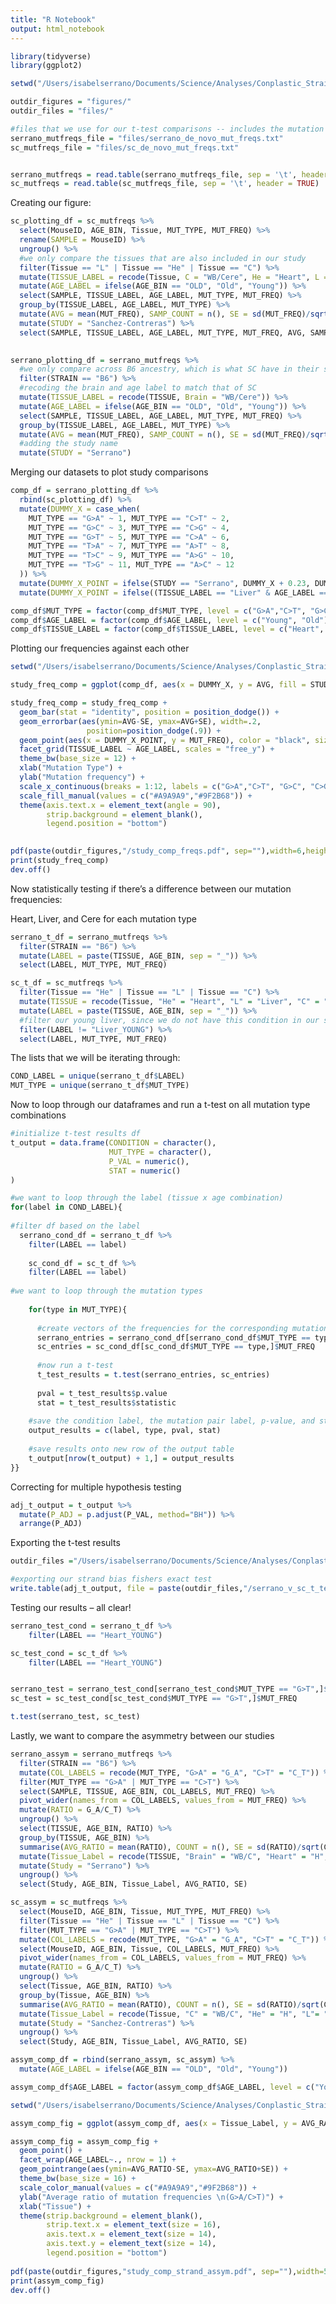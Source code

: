 ```yaml
---
title: "R Notebook"
output: html_notebook
---
```



```r
library(tidyverse)
library(ggplot2)
```

```r
setwd("/Users/isabelserrano/Documents/Science/Analyses/Conplastic_Strains/files_and_analyses/strand_bias/")

outdir_figures = "figures/"
outdir_files = "files/"

#files that we use for our t-test comparisons -- includes the mutation frequency per sample
serrano_mutfreqs_file = "files/serrano_de_novo_mut_freqs.txt"
sc_mutfreqs_file = "files/sc_de_novo_mut_freqs.txt"


serrano_mutfreqs = read.table(serrano_mutfreqs_file, sep = '\t', header = TRUE)
sc_mutfreqs = read.table(sc_mutfreqs_file, sep = '\t', header = TRUE)

```
Creating our figure: 

```r
sc_plotting_df = sc_mutfreqs %>%
  select(MouseID, AGE_BIN, Tissue, MUT_TYPE, MUT_FREQ) %>%
  rename(SAMPLE = MouseID) %>%
  ungroup() %>%
  #we only compare the tissues that are also included in our study
  filter(Tissue == "L" | Tissue == "He" | Tissue == "C") %>%
  mutate(TISSUE_LABEL = recode(Tissue, C = "WB/Cere", He = "Heart", L = "Liver")) %>%
  mutate(AGE_LABEL = ifelse(AGE_BIN == "OLD", "Old", "Young")) %>%
  select(SAMPLE, TISSUE_LABEL, AGE_LABEL, MUT_TYPE, MUT_FREQ) %>%
  group_by(TISSUE_LABEL, AGE_LABEL, MUT_TYPE) %>%
  mutate(AVG = mean(MUT_FREQ), SAMP_COUNT = n(), SE = sd(MUT_FREQ)/sqrt(SAMP_COUNT)) %>%
  mutate(STUDY = "Sanchez-Contreras") %>%
  select(SAMPLE, TISSUE_LABEL, AGE_LABEL, MUT_TYPE, MUT_FREQ, AVG, SAMP_COUNT, SE, STUDY)
  
```

```r

serrano_plotting_df = serrano_mutfreqs %>%
  #we only compare across B6 ancestry, which is what SC have in their study
  filter(STRAIN == "B6") %>%
  #recoding the brain and age label to match that of SC
  mutate(TISSUE_LABEL = recode(TISSUE, Brain = "WB/Cere")) %>%
  mutate(AGE_LABEL = ifelse(AGE_BIN == "OLD", "Old", "Young")) %>%
  select(SAMPLE, TISSUE_LABEL, AGE_LABEL, MUT_TYPE, MUT_FREQ) %>%
  group_by(TISSUE_LABEL, AGE_LABEL, MUT_TYPE) %>%
  mutate(AVG = mean(MUT_FREQ), SAMP_COUNT = n(), SE = sd(MUT_FREQ)/sqrt(SAMP_COUNT)) %>%
  #adding the study name 
  mutate(STUDY = "Serrano") 

```


Merging our datasets to plot study comparisons

```r
comp_df = serrano_plotting_df %>% 
  rbind(sc_plotting_df) %>%
  mutate(DUMMY_X = case_when(
    MUT_TYPE == "G>A" ~ 1, MUT_TYPE == "C>T" ~ 2,
    MUT_TYPE == "G>C" ~ 3, MUT_TYPE == "C>G" ~ 4,
    MUT_TYPE == "G>T" ~ 5, MUT_TYPE == "C>A" ~ 6,
    MUT_TYPE == "T>A" ~ 7, MUT_TYPE == "A>T" ~ 8,
    MUT_TYPE == "T>C" ~ 9, MUT_TYPE == "A>G" ~ 10,
    MUT_TYPE == "T>G" ~ 11, MUT_TYPE == "A>C" ~ 12
  )) %>%
  mutate(DUMMY_X_POINT = ifelse(STUDY == "Serrano", DUMMY_X + 0.23, DUMMY_X - 0.23)) %>%
  mutate(DUMMY_X_POINT = ifelse((TISSUE_LABEL == "Liver" & AGE_LABEL == "Young"), DUMMY_X, DUMMY_X_POINT))

comp_df$MUT_TYPE = factor(comp_df$MUT_TYPE, level = c("G>A","C>T", "G>C", "C>G", "G>T", "C>A", "T>A", "A>T", "T>C", "A>G", "T>G", "A>C"))
comp_df$AGE_LABEL = factor(comp_df$AGE_LABEL, level = c("Young", "Old"))
comp_df$TISSUE_LABEL = factor(comp_df$TISSUE_LABEL, level = c("Heart", "Liver", "WB/Cere"))
```

Plotting our frequencies against each other

```r

setwd("/Users/isabelserrano/Documents/Science/Analyses/Conplastic_Strains/files_and_analyses/strand_bias/")

study_freq_comp = ggplot(comp_df, aes(x = DUMMY_X, y = AVG, fill = STUDY)) 

study_freq_comp = study_freq_comp + 
  geom_bar(stat = "identity", position = position_dodge()) +
  geom_errorbar(aes(ymin=AVG-SE, ymax=AVG+SE), width=.2,
                 position=position_dodge(.9)) +
  geom_point(aes(x = DUMMY_X_POINT, y = MUT_FREQ), color = "black", size = 0.4, alpha = 0.7) + 
  facet_grid(TISSUE_LABEL ~ AGE_LABEL, scales = "free_y") +
  theme_bw(base_size = 12) + 
  xlab("Mutation Type") + 
  ylab("Mutation frequency") + 
  scale_x_continuous(breaks = 1:12, labels = c("G>A","C>T", "G>C", "C>G", "G>T", "C>A", "T>A", "A>T", "T>C", "A>G", "T>G", "A>C")) + 
  scale_fill_manual(values = c("#A9A9A9","#9F2B68")) +
  theme(axis.text.x = element_text(angle = 90), 
        strip.background = element_blank(),
        legend.position = "bottom")
  

pdf(paste(outdir_figures,"/study_comp_freqs.pdf", sep=""),width=6,height=4)
print(study_freq_comp)
dev.off()

```

Now statistically testing if there's a difference between our mutation frequencies: 

Heart, Liver, and Cere for each mutation type

```r

serrano_t_df = serrano_mutfreqs %>%
  filter(STRAIN == "B6") %>%
  mutate(LABEL = paste(TISSUE, AGE_BIN, sep = "_")) %>% 
  select(LABEL, MUT_TYPE, MUT_FREQ)

```

```r
sc_t_df = sc_mutfreqs %>%
  filter(Tissue == "He" | Tissue == "L" | Tissue == "C") %>%
  mutate(TISSUE = recode(Tissue, "He" = "Heart", "L" = "Liver", "C" = "Brain")) %>% 
  mutate(LABEL = paste(TISSUE, AGE_BIN, sep = "_")) %>% 
  #filter our young liver, since we do not have this condition in our study
  filter(LABEL != "Liver_YOUNG") %>% 
  select(LABEL, MUT_TYPE, MUT_FREQ)
```

The lists that we will be iterating through: 

```r
COND_LABEL = unique(serrano_t_df$LABEL)
MUT_TYPE = unique(serrano_t_df$MUT_TYPE)
```

Now to loop through our dataframes and run a t-test on all mutation type combinations 

```r
#initialize t-test results df 
t_output = data.frame(CONDITION = character(),
                      MUT_TYPE = character(),
                      P_VAL = numeric(),
                      STAT = numeric()
)

#we want to loop through the label (tissue x age combination)
for(label in COND_LABEL){
  
#filter df based on the label 
  serrano_cond_df = serrano_t_df %>%
    filter(LABEL == label)
  
    sc_cond_df = sc_t_df %>%
    filter(LABEL == label)
  
#we want to loop through the mutation types
    
    for(type in MUT_TYPE){
      
      #create vectors of the frequencies for the corresponding mutation type
      serrano_entries = serrano_cond_df[serrano_cond_df$MUT_TYPE == type,]$MUT_FREQ
      sc_entries = sc_cond_df[sc_cond_df$MUT_TYPE == type,]$MUT_FREQ
      
      #now run a t-test
      t_test_results = t.test(serrano_entries, sc_entries)
      
      pval = t_test_results$p.value
      stat = t_test_results$statistic
    
    #save the condition label, the mutation pair label, p-value, and statistic
    output_results = c(label, type, pval, stat)
    
    #save results onto new row of the output table 
    t_output[nrow(t_output) + 1,] = output_results
}}

```

Correcting for multiple hypothesis testing

```r
adj_t_output = t_output %>%
  mutate(P_ADJ = p.adjust(P_VAL, method="BH")) %>%
  arrange(P_ADJ)
```

Exporting the t-test results
```r

outdir_files ="/Users/isabelserrano/Documents/Science/Analyses/Conplastic_Strains/files_and_analyses/strand_bias/files/"  

#exporting our strand bias fishers exact test 
write.table(adj_t_output, file = paste(outdir_files,"/serrano_v_sc_t_test.txt", sep = ""), sep = "\t", quote = F, row.names = F)

```

Testing our results -- all clear! 
```r

serrano_test_cond = serrano_t_df %>%
    filter(LABEL == "Heart_YOUNG")

sc_test_cond = sc_t_df %>%
    filter(LABEL == "Heart_YOUNG")


serrano_test = serrano_test_cond[serrano_test_cond$MUT_TYPE == "G>T",]$MUT_FREQ
sc_test = sc_test_cond[sc_test_cond$MUT_TYPE == "G>T",]$MUT_FREQ

t.test(serrano_test, sc_test)

```

Lastly, we want to compare the asymmetry between our studies

```r

serrano_assym = serrano_mutfreqs %>%
  filter(STRAIN == "B6") %>%
  mutate(COL_LABELS = recode(MUT_TYPE, "G>A" = "G_A", "C>T" = "C_T")) %>%
  filter(MUT_TYPE == "G>A" | MUT_TYPE == "C>T") %>%
  select(SAMPLE, TISSUE, AGE_BIN, COL_LABELS, MUT_FREQ) %>% 
  pivot_wider(names_from = COL_LABELS, values_from = MUT_FREQ) %>%
  mutate(RATIO = G_A/C_T) %>%
  ungroup() %>%
  select(TISSUE, AGE_BIN, RATIO) %>%
  group_by(TISSUE, AGE_BIN) %>%
  summarise(AVG_RATIO = mean(RATIO), COUNT = n(), SE = sd(RATIO)/sqrt(COUNT)) %>%
  mutate(Tissue_Label = recode(TISSUE, "Brain" = "WB/C", "Heart" = "H", "Liver" = "L")) %>%
  mutate(Study = "Serrano") %>%
  ungroup() %>%
  select(Study, AGE_BIN, Tissue_Label, AVG_RATIO, SE)

```

```r

sc_assym = sc_mutfreqs %>%
  select(MouseID, AGE_BIN, Tissue, MUT_TYPE, MUT_FREQ) %>%
  filter(Tissue == "He" | Tissue == "L" | Tissue == "C") %>% 
  filter(MUT_TYPE == "G>A" | MUT_TYPE == "C>T") %>%
  mutate(COL_LABELS = recode(MUT_TYPE, "G>A" = "G_A", "C>T" = "C_T")) %>%
  select(MouseID, AGE_BIN, Tissue, COL_LABELS, MUT_FREQ) %>% 
  pivot_wider(names_from = COL_LABELS, values_from = MUT_FREQ) %>%
  mutate(RATIO = G_A/C_T) %>%
  ungroup() %>%
  select(Tissue, AGE_BIN, RATIO) %>%
  group_by(Tissue, AGE_BIN) %>%
  summarise(AVG_RATIO = mean(RATIO), COUNT = n(), SE = sd(RATIO)/sqrt(COUNT)) %>%
  mutate(Tissue_Label = recode(Tissue, "C" = "WB/C", "He" = "H", "L"= "L")) %>%
  mutate(Study = "Sanchez-Contreras") %>% 
  ungroup() %>%
  select(Study, AGE_BIN, Tissue_Label, AVG_RATIO, SE)
```

```r

assym_comp_df = rbind(serrano_assym, sc_assym) %>%
  mutate(AGE_LABEL = ifelse(AGE_BIN == "OLD", "Old", "Young"))

assym_comp_df$AGE_LABEL = factor(assym_comp_df$AGE_LABEL, level = c("Young", "Old"))

```

```r
setwd("/Users/isabelserrano/Documents/Science/Analyses/Conplastic_Strains/files_and_analyses/strand_bias/")

assym_comp_fig = ggplot(assym_comp_df, aes(x = Tissue_Label, y = AVG_RATIO, group = Study, color = Study))

assym_comp_fig = assym_comp_fig + 
  geom_point() + 
  facet_wrap(AGE_LABEL~., nrow = 1) + 
  geom_pointrange(aes(ymin=AVG_RATIO-SE, ymax=AVG_RATIO+SE)) + 
  theme_bw(base_size = 16) + 
  scale_color_manual(values = c("#A9A9A9","#9F2B68")) +
  ylab("Average ratio of mutation frequencies \n(G>A/C>T)") + 
  xlab("Tissue") + 
  theme(strip.background = element_blank(),
        strip.text.x = element_text(size = 16),
        axis.text.x = element_text(size = 14),
        axis.text.y = element_text(size = 14),
        legend.position = "bottom")
  
pdf(paste(outdir_figures,"study_comp_strand_assym.pdf", sep=""),width=5,height=6)
print(assym_comp_fig)
dev.off()
```
